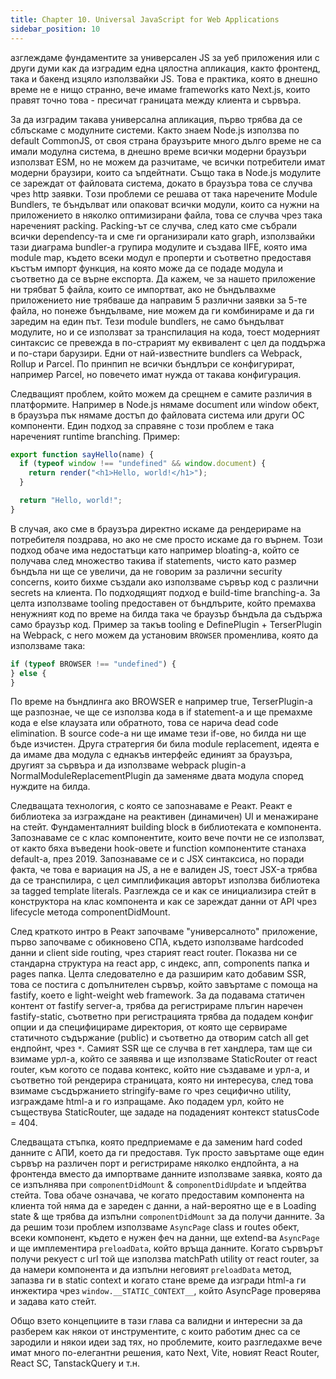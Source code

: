 ```yaml
---
title: Chapter 10. Universal JavaScript for Web Applications
sidebar_position: 10
---
```


азглеждаме фундаментите за универсален JS за уеб приложения или с други думи как да изградим една цялостна апликация, както фронтенд, така и бакенд изцяло използвайки JS. Това е практика, която в днешно време не е нищо странно, вече имаме frameworks като Next.js, които правят точно това - пресичат границата между клиента и сървъра.

За да изградим такава универсална апликация, първо трябва да се сблъскаме с модулните системи. Както знаем Node.js използва по default CommonJS, от своя страна браузърите много дълго време не са имали модулна система, в днешно време всички модерни браузъри използват ESM, но не можем да разчитаме, че всички потребители имат модерни браузири, които са ъпдейтнати. Също така в Node.js модулите се зареждат от файловата система, докато в браузъра това се случва чрез http заявки. Tози проблеми се решава от така наречените Module Bundlers, те бъндълват или опаковат всички модули, които са нужни на приложението в няколко оптимизирани файла, това се случва чрез така нареченият packing. Packing-ът се случва, след като сме събрали всички dependency-та и сме ги организирали като graph, използвайки тази диаграма bundler-a групира модулите и създава IIFE, която има module map, където всеки модул е проперти и съответно предоставя къстъм импорт функция, на която може да се подаде модула и съответно да се върне експорта. Да кажем, че за нашето приложение ни трябват 5 файла, които се импортват, ако не бъндълвахме приложението ние трябваше да направим 5 различни заявки за 5-те файла, но понеже бъндълваме, ние можем да ги комбинираме и да ги заредим на един път. Тези module bundlers, не само бъндълват модулите, но и се използват за транспилация на кода, тоест модерният синтаксис се превежда в по-страрият му еквивалент с цел да поддържа и по-стари барузири. Едни от най-известните bundlers са Webpack, Rollup и Parcel. По принпип не всички бъндлъри се конфигурират, например Parcel, но повечето имат нужда от такава конфигурация.

Следващият проблем, който можем да срещнем е самите различия в платформите. Например в Node.js нямаме document или window обект, в браузъра пък нямаме достъп до файловата система или други ОС компоненти. Един подход за справяне с този проблем е така нареченият runtime branching. Пример:

```js
export function sayHello(name) {
  if (typeof window !== "undefined" && window.document) {
    return render("<h1>Hello, world!</h1>");
  }

  return "Hello, world!";
}
```

В случая, ако сме в браузъра директно искаме да рендерираме на потребителя поздрава, но ако не сме просто искаме да го върнем. Този подход обаче има недостатъци като например bloating-a, който се получава след множество такива if statements, чисто като размер бъндъла ни ще се увеличи, да не говорим за различни security concerns, които бихме създали ако използваме сървър код с различни secrets на клиента.
По подходящият подход е build-time branching-a. За целта използваме tooling предоставен от бъндлърите, който премахва ненужният код по време на билда така че браузър бъндъла да съдържа само браузър код. Пример за такъв tooling e DefinePlugin + TerserPlugin на Webpack, с него можем да установим `BROWSER` променлива, която да използваме така:

```js
if (typeof BROWSER !== "undefined") {
} else {
}
```

По време на бъндлинга ако BROWSER е например true, TerserPlugin-a ще разпознае, че ще се използва кода в if statement-a и ще премахме кода е else клаузата или обратното, това се нарича dead code elimination. В source code-a ни ще имаме тези if-ове, но билда ни ще бъде изчистен.
Друга стратергия би била module replacement, идеята е да имаме два модула с еднакъв интерфейс единият за браузъра, другият за сървъра и да използваме webpack plugin-a NormalModuleReplacementPlugin да заменяме двата модула според нуждите на билда.

Следващата технология, с която се запознаваме е Реакт. Реакт е библиотека за изграждане на реактивен (динамичен) UI и менажиране на стейт. Фундаменталният building block в библиотеката е компонента. Запознаваме се с клас компонентите, които вече почти не се използват, от както бяха въведени hook-овете и function компонентите станаха default-a, през 2019. Запознаваме се и с JSX синтаксиса, но поради факта, че това е вариация на JS, а не е валиден JS, тоест JSX-а трябва да се транспилира, с цел симплификация авторът използва библиотека за tagged template literals. Разглежда се и как се инициализира стейт в конструктора на клас компонента и как се зареждат данни от API чрез lifecycle метода componentDidMount.

След краткото интро в Реакт започваме "универсалното" приложение, първо започваме с обикновено СПА, където използваме hardcoded данни и client side routing, чрез старият react router. Показва ни се стандарна структура на react app, с индекс, апп, components папка и pages папка. Целта следователно е да разширим като добавим SSR, това се постига с допълнителен сървър, който завъртаме с помоща на fastify, което е light-weight web framework. За да подавама статичен контент от fastify server-a, трябва да регистрираме плъгин наречен fastify-static, съответно при регистрацията трябва да подадем конфиг опции и да специфицираме директория, от която ще сервираме статичното съдържание (public) и съответно да отворим catch all get ендпойнт, чрез `*`. Самият SSR ще се случва в гет хандлера, там ще си взимаме урл-а, който се заявява и ще използваме StaticRouter от react router, към когото се подава контекс, който ние създаваме и урл-а, и съответно той рендерира страницата, която ни интересува, след това взимаме съсдържанието stringify-ваме го чрез сецифично utility, изграждаме html-a и го изпращаме. Ако подадем урл, който не съществува StaticRouter, ще зададе на подаденият контекст statusCode = 404.

Следващата стъпка, която предприемаме е да заменим hard coded данните с АПИ, което да ги предоставя. Тук просто завъртаме още един сървър на различен порт и регистрираме няколко ендпойнта, а на фронтенда вместо да импортваме данните използваме заявка, която да се изпълнява при `componentDidMount` & `componentDidUpdate` и ъпдейтва стейта. Това обаче означава, че когато предоставим компонента на клиента той няма да е зареден с данни, а най-вероятно ще е в Loading state & ще трябва да изпълни `componentDidMount` за да получи данните. За да решим този проблем използваме `AsyncPage` class и routes обект, всеки компонент, където е нужен феч на данни, ще extend-ва `AsyncPage` и ще имплементира `preloadData`, който връща данните. Когато сървърът получи рекуест с url той ще използва matchPath utility от react router, за да намери компонента и да изпълни неговият `preloadData` метод, запазва ги в static context и когато стане време да изгради html-a ги инжектира чрез `window.__STATIC_CONTEXT__`, който AsyncPage проверява и задава като стейт.

Общо взето концепциите в тази глава са валидни и интересни за да разберем как някои от инструментите, с които работим днес са се зародили и някои идеи зад тях, но проблемите, които разгледахме вече имат много по-елегантни решения, като Next, Vite, новият React Router, React SC, TanstackQuery и т.н.

